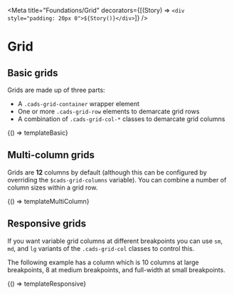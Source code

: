 
<Meta
  title="Foundations/Grid"
  decorators={[(Story) => `<div style="padding: 20px 0">${Story()}</div>`]}
/>

# Grid

## Basic grids

Grids are made up of three parts:

- A `.cads-grid-container` wrapper element
- One or more `.cads-grid-row` elements to demarcate grid rows
- A combination of `.cads-grid-col-*` classes to demarcate grid columns

<Canvas>
  <Story
    name="Basic grid"
    parameters={{
      layout: 'fullscreen',
      docs: { source: { code: templateBasic } },
    }}
  >
    {() => templateBasic}
  </Story>
</Canvas>

<Source dark="true" language="haml" code={templateBasic} />

## Multi-column grids

Grids are **12** columns by default (although this can be configured by overriding the `$cads-grid-columns` variable). You can combine a number of column sizes within a grid row.

<Canvas>
  <Story
    name="Multi-column grid"
    parameters={{
      layout: 'fullscreen',
      docs: { source: { code: templateMultiColumn } },
    }}
  >
    {() => templateMultiColumn}
  </Story>
</Canvas>

<Source dark="true" language="haml" code={templateMultiColumn} />

## Responsive grids

If you want variable grid columns at different breakpoints you can use `sm`, `md`, and `lg` variants of the `.cads-grid-col` classes to control this.

The following example has a column which is 10 columns at large breakpoints, 8 at medium breakpoints, and full-width at small breakpoints.

<Canvas>
  <Story
    name="Responsive grid columns"
    parameters={{
      layout: 'fullscreen',
      docs: { source: { code: templateResponsive } },
    }}
  >
    {() => templateResponsive}
  </Story>
</Canvas>

<Source dark="true" language="haml" code={templateResponsive} />
